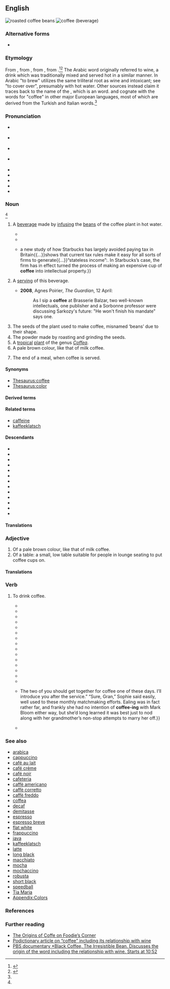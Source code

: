 {{also|coffée}}
==English==
{{wikipedia}}
[[Image:Roasted coffee beans.jpg|thumb|roasted coffee beans]]
[[Image:A small cup of coffee.JPG|thumb|coffee (beverage)]]

===Alternative forms===
* {{alter|en|coffée||rare}}

===Etymology===
From {{bor|en|nl|koffie|t=coffee}}, from {{der|en|it|caffè|t=coffee}}, from {{der|en|ota|قهوه|tr=kahve||coffee}}, from {{der|en|ar|قَهْوَة||coffee, a brew}}.<ref name="OnlineED">{{R:Online Etymology Dictionary|entry=coffee}}</ref><ref name="OxfordED">{{R:OED Online|entry=coffee|pos=n|id=35784|date=June 2021}}</ref> The Arabic word originally referred to wine, a drink which was traditionally mixed and served hot in a similar manner. In Arabic "to brew" utilizes the same triliteral root as wine and intoxicant; see {{ar-root|خ|م|ر|nocat=1}} "to cover over", presumably with hot water. Other sources instead claim it traces back to the name of the {{w|Kingdom of Kaffa|Kaffa region of Ethiopia}}, which is an {{der|en|omv}} word. {{doublet|en|café|caffè}} and cognate with the words for "coffee" in other major European languages, most of which are derived from the Turkish and Italian words.<ref name="OxfordED"/>
{{root|en|ar|ق ه ي}}

===Pronunciation===
* {{a|RP}} {{IPA|en|/ˈkɒ.fi/}}
* {{a|Conservative RP|dated}} {{IPA|en|/ˈkɔː.fɪ/}}
* {{a|GA}} {{IPA|en|/ˈkɔ.fi/}}
* {{a|cot-caught|Canada}} {{IPA|en|/ˈkɑ.fi/}}
* {{homophones|en|coughy}}
* {{rhymes|en|ɒfi|ɔːfi|s1=2}}
* {{audio|en|En-uk-coffee.ogg|Audio (UK)}}
* {{audio|en|en-us-coffee.ogg|Audio (US)}}
* {{hyphenation|en|cof|fee}}

===Noun===
{{en-noun|~}} {{defdate|from 1598}} <ref name="OxfordED"/>

# {{lb|en|uncountable}} A [[beverage]] made by [[infuse|infusing]] the [[bean]]s of the coffee plant in hot water.
#* {{RQ:Burton Melancholy|part=II|section=5|member=1|subsection=v|passage=The Turks have a drink called '''coffa''' (for they use no wine), so named of a berry as black as soot, and as bitter{{nb...}}, which they sip still of, and sup as warm as they can suffer{{nb...}}.}}
#* {{RQ:Chambers Younger Set|IV|passage="He was here," observed Drina composedly, "and father was angry with him." ¶ "What?" exclaimed Eileen. "When?" ¶ "This morning, before father went downtown." ¶ Both Selwyn and Lansing cut in coolly, dismissing the matter with a careless word or two; and '''coffee''' was served&mdash;cambric tea in Drina's case.}}
#* {{quote-journal|en|date=2013-06-22|volume=407|issue=8841|page=68|magazine={{w|The Economist}}
|title=[http://www.economist.com/news/finance-and-economics/21579860-g8-pledges-tackle-three-ts-t-time T time]
|passage={{...}}a new study of how Starbucks has largely avoided paying tax in Britain{{...}}shows that current tax rules make it easy for all sorts of firms to generate{{...}}“stateless income”:{{nb...}}. In Starbucks’s case, the firm has in effect turned the process of making an expensive cup of '''coffee''' into intellectual property.}}
# {{lb|en|countable}} A [[serving]] of this beverage.
#* '''2008''', Agnes Poirier, ''The Guardian'', 12 April:
#*: As I sip a '''coffee''' at Brasserie Balzar, two well-known intellectuals, one publisher and a Sorbonne professor were discussing Sarkozy's future: "He won't finish his mandate" says one.
# The seeds of the plant used to make coffee, misnamed ‘beans’ due to their shape.
# The powder made by roasting and grinding the seeds.
# A [[tropical]] [[plant]] of the genus ''[[Coffea]]''.
# A pale brown colour, like that of milk coffee.
#: {{color panel|6F4E37}}
# The end of a meal, when coffee is served.
#: {{ux|en|He did not stay for '''coffee'''.}}

====Synonyms====
* [[Thesaurus:coffee]]
* [[Thesaurus:color]]

====Derived terms====
{{col4|en
|black coffee
|coffee and cake
|coffee bag
|coffee bar
|coffee bean
|coffee break
|coffee cake
|coffee cup
|coffee essence
|coffee grinder
|coffee klatch
|coffee machine
|coffee maker
|coffee mill
|coffee morning
|coffee pod
|coffee pot
|coffee room
|coffee royal
|coffee rust
|coffee senna
|coffee shop
|coffee spoon
|coffee table
|coffee table book
|coffee talk
|coffeehouse
|coffeetini
|coffee tree
|dalgona coffee
|drip coffee
|filter coffee
|Gaelic coffee
|iced coffee
|instant coffee
|Irish coffee
|Kentucky coffee tree
|that and a nickel will buy you a cup of coffee
|Turkish coffee
|wake up and smell the coffee
}}

====Related terms====
* [[caffeine]]
* [[kaffeeklatsch]]

====Descendants====
{{desc-top}}
* {{desc|tpi|kopi}}
* {{desctree|bor=1|my|ကော်ဖီ}}
* {{desc|bor=1|mnw|ကဝ်ဖှဳ}}
* {{desc|bor=1|gu|કૉફી}}
* {{desc|bor=1|ha|kṑfī}}
* {{desctree|bor=1|hi|कॉफ़ी}}
* {{desc|bor=on|ko|커피}}
* {{desc|sks|kopi|bor=1}}
* {{desc|mr|काफी|bor=1}}
* {{desc|bor=1|mh|ko̧pe}}
* {{desc|bor=1|nv|gohwééh}}
* {{desc|bor=1|gd|cofaidh}}
* {{desc|cy|bor=1|coffi}}
{{desc-bottom}}

====Translations====
{{see translation subpage|Noun}}

===Adjective===
{{en-adj|-}}

# Of a pale brown colour, like that of milk coffee.
# Of a table: a small, low table suitable for people in lounge seating to put coffee cups on.

====Translations====
{{see translation subpage|Adjective}}

===Verb===
{{en-verb|pres_ptc2=coffee-ing|past2=coffee-ed}}

# {{lb|en|intransitive}} To drink coffee.
#* {{quote-book|en|year=1839|author=Thomas Chandler Haliburton|title=The Clockmaker|passage=I rushed into my cabin, '''coffeed''', wined, and went to bed sobbing.}}
#* {{quote-book|en|title=Journal of François Mignon|date=24 January 1956|page=7794|passage=I '''coffee-ed''' with your girl friend this morning, her daughter having long since gone to town to make some final arrangements about a Catholic Daughters' frolic for tonight.}}
#* {{quote-journal|en|journal=Western Fisheries|year=1969|page=51|passage=A while back while '''coffee-ing''' with friends, the men were discussing new water tanks, the different makes, costs, etc.}}
#* {{quote-book|en|author=William Goldman|authorlink=William Goldman|title=[[w:Magic (novel)|Magic]]|location=New York, N.Y.|publisher=Delacorte Press|year=1976|page=10|isbn=0-440-05159-2|passage=“Can I at least make you some coffee?” “I’m not in the habit of '''coffee-ing''' with strange women.”}}
#* {{quote-book|en|author=Daisy Hepburn|chapter=The Farmer|title=Lead, Follow Or Get Out of the Way!|location=Ventura, Calif.|publisher=Regal Books|year=1982|page=98|pageurl=https://archive.org/details/leadfolloworgeto00hep_co8/page/98/mode/1up|passage=While watching television or '''coffee-ing''' with a neighbor tape all your wonderful stuff onto 8½-by-11-inch sheets of paper.}}
#* {{quote-book|en|author=Rachel Cohn|authorlink=Rachel Cohn|title=[[w:Gingerbread (Cohn novel)|Gingerbread]]|publisher=[[w:Simon & Schuster|Simon & Schuster Books for Young Readers]]|year=2002|pages=64–65|isbn=0-689-84337-2|passage=“At least my parents stick around!” I said back as I paced. I instantly regretted my comeback but that’s the thing about unkind words: You can try to undo the damage, but (a) it’s hard when you’re all '''coffee-ed''' up, and (b) you can’t take it back, ever.}}
#* {{quote-book|en|author=Larry Baker|title=Athens, America|publisher=First Coast Books|year=2005|page=252|isbn=0-9755724-0-7|passage=They had been at the HyVee deli that night, '''coffee’ed''' up and continuing a late night discussion of angels on the heads of pins, or whatever Episcopalians discuss, three wise men who had walked out of the HyVee to enjoy the warm September air,{{nb...}}.}}
#* {{quote-book|en|author=Jeff Collignon|title=The Glass Eye of Hell|year=2010|page=160|isbn=978-0-557-31841-4|passage=Stopped at a 7/eleven, '''coffee-ed''' up, washed down four dex, hit the Interstate.}}
#* {{quote-book|en|year=2010|author=Patrick Day|title=Too Late in the Afternoon: One Man's Triumph Over Depression|passage=It was exactly 11 a.m. We had been '''coffeeing''' for one hour, and our coffee cups were empty.}}
#* {{quote-book|en|author=N.S. David|title=TLC (Tranquility Logistics Corporation)|publisher={{w|AuthorHouse}}|year=2010|page=31|isbn=978-1-4520-5105-5|passage=Very little was spoken as they '''coffee-ed''' up and she cut the peppers.}}
#* {{quote-book|en|author=Terrence Douglas|chapter=Dead Princess|title=Does a Footstep Linger?|location=Bloomington, Ind.|publisher=[[w:iUniverse|iUniverse, Inc.]]|year=2011|page=55|isbn=978-1-4620-3852-7|passage=Woke to Ravel’s ''Pavane For Dead Princess'', / '''Coffee-ed''' with Simone’s ''I Get Along Without You Very Well'' – of course I do.}}
#* {{quote-book|en|author=Kat Meads|title=2:12 a.m.|location=Nacogdoches, Tex.publisher={{w|Stephen F. Austin State University}} Press|year=2013|page=65|passage=I, myself, have been awake since three, dressed since four, '''coffee-ed''' up since five.}}
#* {{quote-book|en|author=Bett Taylor|chapter=The Operation|title=Coffee Breaks, Short Stories and Poems|publisher={{w|Xlibris}}|year=2013|page=113|isbn=978-1-4836-0761-0|passage=“Hi! Didn’t think you would be '''coffee-ing''' again. Out and about so soon after your op?”}}
#* {{quote-book|en|author=Johnny D. Boggs|title=Hard Winter: A Western Story|publisher={{w|Skyhorse Publishing}}|year=2013|passage=Well, one morning after I had '''coffee-ed''' up and went to fork hay into the corrals, I spied a rider.}}
#* {{quote-book|en|author=Doug Jordan|title=The Maxim Chronicles: A Year with a Champion Poodle|publisher=AFS Publishing|year=2016|page=181|isbn=978-1-365-20018-2|passage=Madelyn was awake around 6:30 but she was only six months old and had not yet developed pre-Christmas excitement; Michael got her changed and bottled up (and himself '''coffee-ed''' up) well before anybody else stirred.}}
#* {{quote-book|en|author=Rebecca Crowley|title=Off the Record|series=The London Phoenix Series|publisher=Tule Publishing|year=2020|isbn=978-1-951190-81-1|passage=“{{...|nospace=1}}The two of you should get together for coffee one of these days. I’ll introduce you after the service.” “Sure, Gran,” Sophie said easily, well used to these monthly matchmaking efforts. Ealing was in fact rather far, and frankly she had no intention of '''coffee-ing''' with Mark Bloom either way, but she’d long learned it was best just to nod along with her grandmother’s non-stop attempts to marry her off.}}
#* {{quote-web|en|work={{w|The Jerusalem Post}}|url=https://www.jpost.com/israel-news/three-ladies-three-lattes-still-coffee-ing-after-all-these-years-656966|date=28 January 2021|passage=Three Ladies, Three Lattes: Still '''coffee-ing''' after all these years}}

===See also===
{{col-top|4}}
* [[arabica]]
* [[cappuccino]]
* [[café au lait]]
* [[café crème]]
* [[café noir]]
* [[cafeteria]]
* [[caffè americano]]
* [[caffè corretto]]
* [[caffè freddo]]
* [[coffea]]
* [[decaf]]
* [[demitasse]]
* [[espresso]]
* [[espresso breve]]
* [[flat white]]
* [[frappuccino]]
* [[java]]
* [[kaffeeklatsch]]
* [[latte]]
* [[long black]]
* [[macchiato]]
* [[mocha]]
* [[mochaccino]]
* [[robusta]]
* [[short black]]
* [[speedball]]
* [[Tia Maria]]
* [[Appendix:Colors]]
{{bottom}}

===References===
<references/>

===Further reading===
* [https://web.archive.org/web/20070416120143/http://groups.msn.com/FoodiesCorner/coffeeorigins.msnw The Origins of Coffe on Foodie’s Corner]
* [http://podictionary.com/?p=83 Podictionary article on “coffee” including its relationship with wine]
* [http://www.youtube.com/watch?v=TTDy-L0NKIg&t=10m52s PBS documentary *Black Coffee, The Irresistible Bean. Discusses the origin of the word including the relationship with wine. Starts at 10:52]

{{C|en|Browns|Coffee|Colors|Madder family plants}}